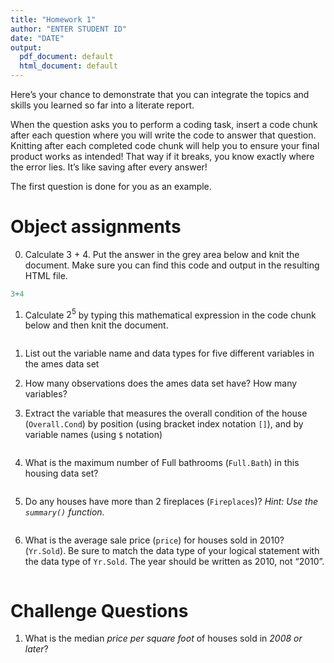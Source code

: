 ```yaml
---
title: "Homework 1"
author: "ENTER STUDENT ID"
date: "DATE"
output:
  pdf_document: default
  html_document: default
---
```


Here's your chance to demonstrate that you can integrate the topics and skills you learned so far into a literate report. 

When the question asks you to perform a coding task, insert a code chunk after each question where you will write the code to answer that question. Knitting after each completed code chunk will help you to ensure your final product works as intended! That way if it breaks, you know exactly where the error lies. It's like saving after every answer!

The first question is done for you as an example. 

# Object assignments

0. Calculate 3 + 4. Put the answer in the grey area below and knit the document. Make sure you can find this code and output in the resulting HTML file. 
```r
3+4
```


1. Calculate $2^5$ by typing this mathematical expression in the code chunk below and then knit the document. 
```r

```


1. List out the variable name and data types for five different variables in the ames data set



2. How many observations does the ames data set have? How many variables? 



3. Extract the variable that measures the overall condition of the house (`Overall.Cond`) by position (using bracket index notation `[]`), and by variable names (using `$` notation)

```r

```

4. What is the maximum number of Full bathrooms (`Full.Bath`) in this housing data set? 

```r

```

5. Do any houses have more than 2 fireplaces (`Fireplaces`)? _Hint: Use the `summary()` function._
```r

```

6. What is the average sale price (`price`) for houses sold in 2010? (`Yr.Sold`). Be sure to match the data type of your logical statement with the data type of `Yr.Sold`. The year should be written as 2010, not "2010". 
```r

```

# Challenge Questions

1. What is the median _price per square foot_ of houses sold in _2008 or later_?
